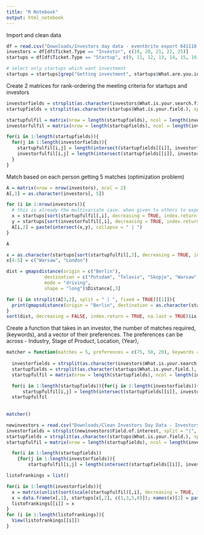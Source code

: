 ```yaml
---
title: "R Notebook"
output: html_notebook
---
```



Import and clean data
```r
df = read.csv("Downloads/Investors day data - eventbrite export 041118 .csv", stringsAsFactors = FALSE)
investors = df[df$Ticket.Type == "Investor", c(19, 20, 21, 22, 25)]
startups = df[df$Ticket.Type == "Startup", c(9, 11, 12, 13, 14, 15, 16, 17, 18)]

# select only startups which want investment
startups = startups[grep("Getting investment", startups$What.are.you.interested.in.), ]
```

Create 2 matrices for rank-ordering the meeting criteria for startups and investors
```r
investorfields = strsplit(as.character(investors$What.is.your.search.field.),split='|', fixed=TRUE)
startupfields = strsplit(as.character(startups$What.is.your.field.), split = "|", fixed = TRUE)

startupfulfil = matrix(nrow = length(startupfields), ncol = length(investorfields))
investorfulfil = matrix(nrow = length(startupfields), ncol = length(investorfields))

for(i in 1:length(startupfields)){
  for(j in 1:length(investorfields)){
    startupfulfil[i,j] = length(intersect(startupfields[[i]], investorfields[[j]]))/length(startupfields[[i]])
    investorfulfil[i,j] = length(intersect(startupfields[[i]], investorfields[[j]]))/length(investorfields[[j]])
  }
}
```

Match based on each person getting 5 matches (optimization problem)
```r
A = matrix(nrow = nrow(investors), ncol = 2)
A[,1] = as.character(investors[, 5])

for (i in 1:nrow(investors)){
  # this is already the multivariate case. when given to others to experiment, what needs to be tweaked is the range of values for which it is acceptable. It is not in percentages, but in each of the variables' percentile.
  x = startups[sort(startupfulfil[,i], decreasing = TRUE, index.return = TRUE)$ix[1:5], 1]
  y = startups[sort(investorfulfil[,i], decreasing = TRUE, index.return = TRUE)$ix[1:8], 1]
  A[i,2] = paste(intersect(x,y), collapse = " | ")
}

A

```

```r
x = as.character(startups[sort(startupfulfil[,3], decreasing = TRUE, index.return = TRUE)$ix[1:10],2])
x[4:5] = c("Warsaw", "London")

dist = gmapsdistance(origin = c("Berlin"), 
              destination = c("Potsdam", "Telaviv", "Skopje", "Warsaw", "London", "Berlin", "Berlin", "Berlin", "Prishtina", "St.+Louis"), 
              mode = "driving",
              shape = "long")$Distance[,3]

for (i in strsplit(A[3,2], split = " | ", fixed = TRUE)[[1]]){
  print(gmapsdistance(origin = "Berlin", destination = as.character(startups[startups$Startup.Name. == i, 2]), mode = "driving")$Distance)
}
sort(dist, decreasing = FALSE, index.return = TRUE, na.last = TRUE)$ix

```

Create a function that takes in an investor, the number of matches required, (keywords), and a vector of their preferences. 
The preferences can be across - Industry, Stage of Product, Location, (Year), 
```r

matcher = function(matches = 5, preferences = c(75, 50, 20), keywords = FALSE){
  
  investorfields = strsplit(as.character(investors$What.is.your.search.field.),split='|', fixed=TRUE)
  startupfields = strsplit(as.character(startups$What.is.your.field.), split = "|", fixed = TRUE)
  startupfulfil = matrix(nrow = length(startupfields), ncol = length(investorfields))

  for(i in 1:length(startupfields)){for(j in 1:length(investorfields)){
      startupfulfil[i,j] = length(intersect(startupfields[[i]], investorfields[[j]]))/length(startupfields[[i]])}}}
  startupfulfil
  
  
matcher()

```

```r
newinvestors = read.csv("Downloads/Clean Investors Day Data - Investors.csv", stringsAsFactors = FALSE)
investorfields = strsplit(newinvestors$Field.of.interest, split = "|", fixed = TRUE)
startupfields = strsplit(as.character(startups$What.is.your.field.), split = "|", fixed = TRUE)
startupfulfil = matrix(nrow = length(startupfields), ncol = length(investorfields))

  for(i in 1:length(startupfields))
    {for(j in 1:length(investorfields)){
        startupfulfil[i,j] = length(intersect(startupfields[[i]], investorfields[[j]]))/length(startupfields[[i]])}}

listofrankings = list()

for(i in 1:length(investorfields)){
  x = matrix(unlist(sort(scale(startupfulfil)[,i], decreasing = TRUE, index.return = 1)), nrow = nrow(startups))
  x = data.frame(x[,1], startups[x[,2], c(1,3,5,8)]); names(x)[2] = paste0(newinvestors[i,1], " matches")
  listofrankings[[i]] = x
}
for (i in 1:length(listofrankings)){
  View(listofrankings[[i]])
}


```

